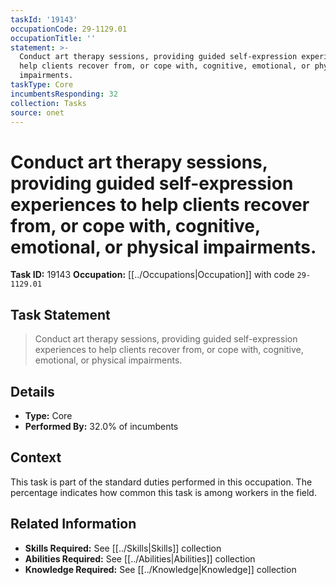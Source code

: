 ```yaml
---
taskId: '19143'
occupationCode: 29-1129.01
occupationTitle: ''
statement: >-
  Conduct art therapy sessions, providing guided self-expression experiences to
  help clients recover from, or cope with, cognitive, emotional, or physical
  impairments.
taskType: Core
incumbentsResponding: 32
collection: Tasks
source: onet
---
```

# Conduct art therapy sessions, providing guided self-expression experiences to help clients recover from, or cope with, cognitive, emotional, or physical impairments.

**Task ID:** 19143
**Occupation:** [[../Occupations|Occupation]] with code `29-1129.01`

## Task Statement

> Conduct art therapy sessions, providing guided self-expression experiences to help clients recover from, or cope with, cognitive, emotional, or physical impairments.

## Details

- **Type:** Core
- **Performed By:** 32.0% of incumbents

## Context

This task is part of the standard duties performed in this occupation. The percentage indicates how common this task is among workers in the field.

## Related Information

- **Skills Required:** See [[../Skills|Skills]] collection
- **Abilities Required:** See [[../Abilities|Abilities]] collection
- **Knowledge Required:** See [[../Knowledge|Knowledge]] collection
